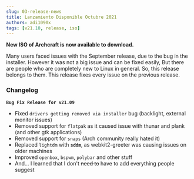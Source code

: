 ```yaml
---
slug: 03-release-news
title: Lanzamiento Disponible Octubre 2021
authors: adi1090x
tags: [v21.10, release, iso]
---
```


**New ISO of Archcraft is now available to download.**

Many users faced issues with the September release, due to the bug in the installer.
However it was not a big issue and can be fixed easily, But there are people who are completely new to Linux in general.
So, this release belongs to them. This release fixes every issue on the previous release.

<!--truncate-->

### Changelog

**`Bug Fix Release for v21.09`**
- Fixed `drivers getting removed via installer` bug (backlight, external monitor issues)
- Removed support for `flatpak` as it caused issue with thunar and plank (and other gtk applications)
- Removed support for `snaps` (Arch community really hated it)
- Replaced `lightdm` with **`sddm`**, as webkit2-greeter was causing issues on older machines
- Improved `openbox`, `bspwm`, `polybar` and other stuff
- And... I learned that I don't ~~need to~~ have to add everything people suggest
